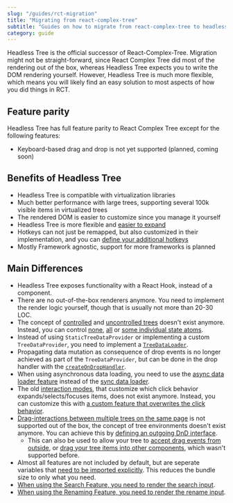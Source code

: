 ```yaml
---
slug: "/guides/rct-migration"
title: "Migrating from react-complex-tree"
subtitle: "Guides on how to migrate from react-complex-tree to headless-tree"
category: guide
---
```


Headless Tree is the official successor of React-Complex-Tree. Migration might not be straight-forward,
since React Complex Tree did most of the rendering out of the box, whereas Headless Tree expects you
to write the DOM rendering yourself. However, Headless Tree is much more flexible, which means you will
likely find an easy solution to most aspects of how you did things in RCT.

## Feature parity

Headless Tree has full feature parity to React Complex Tree except for the following features:

- Keyboard-based drag and drop is not yet supported (planned, coming soon)

## Benefits of Headless Tree

- Headless Tree is compatible with virtualization libraries
- Much better performance with large trees, supporting several 100k visible items in virtualized trees
- The rendered DOM is easier to customize since you manage it yourself
- Headless Tree is more flexible and [easier to expand](/recipe/plugins)
- Hotkeys can not just be remapped, but also customized in their implementation, and
  you can [define your additional hotkeys](/guides/hotkeys#adding-custom-hotkeys)
- Mostly Framework agnostic, support for more frameworks is planned

## Main Differences

- Headless Tree exposes functionality with a React Hook, instead of a component.
- There are no out-of-the-box renderers anymore. You need to implement the render logic yourself, though
  that is usually not more than 20-30 LOC.
- The concept of [controlled](https://rct.lukasbach.com/docs/guides/controlled-environment) and [uncontrolled trees](https://rct.lukasbach.com/docs/guides/uncontrolled-environment)
  doesn't exist anymore. Instead, you can control [none](/guides/state#letting-headless-tree-manage-the-state),
  [all](/guides/state#manage-the-entire-state-yourself) or [some individual state atoms](/guides/state#managing-individual-feature-states).
- Instead of using `StaticTreeDataProvider` or implementing a custom `TreeDataProvider`, you need to implement a
  [`TreeDataLoader`](/api/core/interface/TreeDataLoader).
- Propagating data mutation as consequence of drop events is no longer achieved as part of the `TreeDataProvider`,
  but can be done in the drop handler with the [`createOnDropHandler`](/dnd/overview#mutating-your-data-after-the-drop).
- When using asynchronous data loading, you need to use the [async data loader feature](/features/async-dataloader)
  instead of the [sync data loader](/features/sync-dataloader).
- The old [interaction modes](https://rct.lukasbach.com/docs/guides/interaction-modes), that customize which click
  behavior expands/selects/focuses items, does not exist anymore. Instead, you can customize this with
  [a custom feature that overwrites the click behavior](/recipe/click-behavior).
- [Drag-interactions between multiple trees on the same page](https://rct.lukasbach.com/docs/guides/multiple-trees)
  is not supported out of the box, the concept of tree environments doesn't exist anymore. You can achieve this
  by [defining an outgoing DnD interface](/dnd/foreign-dnd#interactions-between-multiple-instances-of-headless-tree).
  - This can also be used to allow your tree to [accept drag events from outside](/dnd/foreign-dnd#dragging-foreign-objects-inside-of-tree),
    or [drag your tree items into other components](/dnd/foreign-dnd#dragging-tree-items-out-of-tree), which wasn't
    supported before.
- Almost all features are not included by default, but are seperate variables that [need to be imported explicitly](/getstarted#importing-features).
  This reduces the bundle size to only what you need.
- [When using the Search Feature, you need to render the search input](/features/search).
- [When using the Renaming Feature, you need to render the rename input](/features/renaming).

<!-- TODO add kitchen sink -->